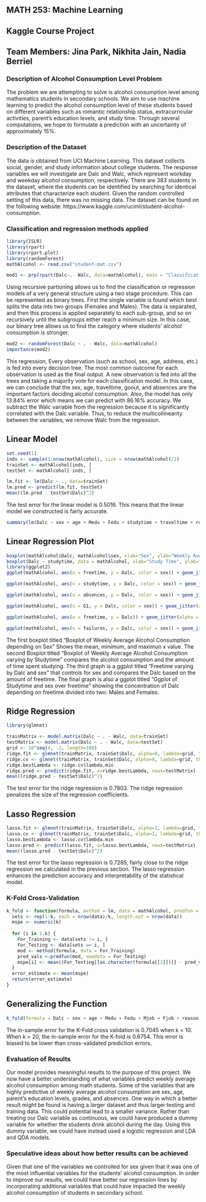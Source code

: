 ## MATH 253: Machine Learning
## Kaggle Course Project
## Team Members: Jina Park, Nikhita Jain, Nadia Berriel


### Description of Alcohol Consumption Level Problem 
The problem we are attempting to solve is alcohol consumption level among mathematics students in secondary schools. We aim to use machine learning to predict the alcohol consumption level of these students based on different variables such as romantic relationship status, extracurricular activities, parent’s education levels, and study time. Through several computations, we hope to formulate a prediction with an uncertainty of approximately 15%. 

### Description of the Dataset 
The data is obtained from UCI Machine Learning. This dataset collects social, gender, and study information about college students. The response variables we will investigate are Dalc and Walc, which represent workday and weekday alcohol consumption, respectively. There are 383 students in the dataset, where the students can be identified by searching for identical attributes that characterize each student. Given the random controlled setting of this data, there was no missing data. The dataset can be found on the following website: https://www.kaggle.com/uciml/student-alcohol-consumption.


### Classification and regression methods applied
```r
library(ISLR)
library(rpart)
library(rpart.plot)
library(randomForest)
mathAlcohol <- read.csv("student-mat.csv")
```

```r
mod1 <- prp(rpart(Dalc~.- Walc, data=mathAlcohol), main = "Classification of Sex")
```

Using recursive partioning allows us to find the classification or regression models of a very general structure
using a two stage procedure. This can be represented as binary trees. First the single variable is found which best splits the data into two groups (Females and Males). The data is separated, and then this process is applied separately to each sub-group, and so on recursively until the subgroups either reach a minimum size. In this case, our binary tree allows us to find the category where students' alcohol consumption is stronger. 


```r
mod2 <- randomForest(Dalc ~ . - Walc, data=mathAlcohol)
importance(mod2)
```

This regression, Every observation (such as school, sex, age, address, etc.) is fed into every decision tree. The most common outcome for each observation is used as the final output. A new observation is fed into all the trees and taking a majority vote for each classification model. In this case, we can conclude that the sex, age, traveltime, goout, and absences are the important factors deciding alcohol consumption. Also, the model has only 13.84% error which means we can predict with 86.16% accuracy. We subtract the Walc variable from the regression because it is significantly correlated with the Dalc variable. Thus, to reduce the multicollinearity between the variables, we remove Walc from the regression.


## Linear Model 
```r
set.seed(1)
inds <- sample(1:nrow(mathAlcohol), size = nrow(mathAlcohol)/2)
trainSet <- mathAlcohol[inds, ]
testSet <- mathAlcohol[-inds, ]
```

```r
lm.fit <- lm(Dalc ~ ., data=trainSet)
lm.pred <- predict(lm.fit, testSet)
mean((lm.pred - testSet$Dalc)^2)
```

The test error for the linear model is 0.5016. This means that the linear model we constructed is fairly accurate. 

```r
summary(lm(Dalc ~ sex + age + Medu + Fedu + studytime + traveltime + romantic + G1 + G2 + G3, data=mathAlcohol))
```

## Linear Regression Plot
```r
boxplot(mathAlcohol$Dalc, mathAlcohol$sex, xlab="Sex", ylab="Weekly Average Alcohol Consumption", main="Boxplot of Weekly Average Alcohol Consumption depending on Sex")
boxplot(Dalc ~ studytime, data = mathAlcohol, xlab="Study Time", ylab="Weekly Average Alcohol Consumption", main="Boxplot of Weekly Average Alcohol Consumption varying by Studytime")
library(ggplot2)
ggplot(mathAlcohol, aes(x = freetime, y = Dalc, color = sex)) + geom_jitter(alpha = .3) + ggtitle("Freetime varying by Dalc and sex")

ggplot(mathAlcohol, aes(x = studytime, y = Dalc, color = sex)) + geom_jitter(alpha = .3) + ggtitle("Studytime varying by Dalc and sex")

ggplot(mathAlcohol, aes(x = absences, y = Dalc, color = sex)) + geom_jitter(alpha = .3) + ggtitle("Absences varying by Dalc and sex")

ggplot(mathAlcohol, aes(x = G1, y = Dalc, color = sex)) + geom_jitter(alpha = .3) + ggtitle("Grade 1st Trimester varying by Dalc and sex")

ggplot(mathAlcohol, aes(x = freetime, y = Dalc)) + geom_jitter(alpha = .3) + facet_grid(sex ~ studytime) + ggtitle("Ggplot of Studytime and sex over freetime")

ggplot(mathAlcohol, aes(x = failures, y = Dalc, color = sex)) + geom_jitter(alpha = .3) + ggtitle("Number of Past Failures varying by Dalc and sex")

```



The first boxplot titled "Boxplot of Weekly Average Alcohol Consumption depending on Sex" Shows the mean, minimum, and maximun x value. The second Boxplot titled "Boxplot of Weekly Average Alcohol Consumption varying by Studytime" compares the alcohol consumption and the amount of time spent studying. The third graph is a ggplot titled "Freetime varying by Dalc and sex" that controls for sex and compares the Dalc based on the amount of freetime. The final graph is also a ggplot titled "Ggplot of Studytime and sex over freetime" showing the concentration of Dalc depending on freetime divided into two: Males and Females. 

## Ridge Regression
```r
library(glmnet)
```

```r
trainMatrix <- model.matrix(Dalc ~ . - Walc, data=trainSet)
testMatrix <- model.matrix(Dalc ~ . - Walc, data=testSet)
grid <- 10^seq(4, -2, length=100)
ridge.fit <- glmnet(trainMatrix, trainSet$Dalc, alpha=0, lambda=grid, thresh=1e-12)
ridge.cv <- glmnet(trainMatrix, trainSet$Dalc, alpha=0, lambda=grid, thresh=1e-12)
ridge.bestLambda <- ridge.cv$lambda.min
ridge.pred <- predict(ridge.fit, s=ridge.bestLambda, newx=testMatrix)
mean((ridge.pred - testSet$Dalc)^2)
```

The test error for the ridge regression is 0.7803. The ridge regression penalizes the size of the regression coefficients.

## Lasso Regression
```r
lasso.fit <- glmnet(trainMatrix, trainSet$Dalc, alpha=1, lambda=grid, thresh=1e-12)
lasso.cv <- glmnet(trainMatrix, trainSet$Dalc, alpha=1, lambda=grid, thresh=1e-12)
lasso.bestLambda <- lasso.cv$lambda.min
lasso.pred <- predict(lasso.fit, s=lasso.bestLambda, newx=testMatrix)
mean((lasso.pred - testSet$Dalc)^2)
```

The test error for the lasso regression is 0.7285, fairly close to the ridge regression we calculated in the previous section. The lasso regression enhances the prediction accuracy and interpretability of the statistical model.

### K-Fold Cross-Validation
```r
k_fold <- function(formula, method = lm, data = mathAlcohol, predfun = predict, k = 20) {
  sets <- rep(1:k, each = nrow(data)/k, length.out = nrow(data))
  mspe <- numeric(k)
  
  for (i in 1:k) {
    For_Training <- data[sets != i, ]
    For_Testing <- data[sets == i, ]
    mod <- method(formula, data = For_Training)
    pred_vals <-predfun(mod, newdata = For_Testing)
    mspe[i] <- mean((For_Testing[[as.character(formula[[2]])]] - pred_vals)^2)
  }
  error_estimate <- mean(mspe)
  return(error_estimate)
}
```

## Generalizing the Function
```r
k_fold(formula = Dalc ~ sex + age + Medu + Fedu + Mjob + Fjob + reason + traveltime + studytime + famrel + freetime + goout + health + absences + G1 + G2 + G3, data = mathAlcohol)
```

The in-sample error for the K-Fold cross validation is 0.7045 when k = 10. When k = 20, the in-sample error for the K-fold is 0.6754. This error is biased to be lower than cross-validated prediction errors.

### Evaluation of Results
Our model provides meaningful results to the purpose of this project. We now have a better understanding of what variables predict weekly average alcohol consumption among math students. Some of the variables that are highly predictive of weekly average alcohol consumption are sex, age, parent's education levels, grades, and absences. One way in which a better result might be found is having a larger dataset and thus larger testing and training data. This could potential lead to a smaller variance. Rather than treating our Dalc variable as continuous, we could have produced a dummy variable for whether the students drink alcohol during the day. Using this dummy variable, we could have instead used a logistic regression and LDA and QDA models.

### Speculative ideas about how better results can be achieved
Given that one of the variables we controlled for sex given that it was one of the most influential variables for the students' alcohol consumption. In order to improve our results, we could have better our regression lines by incorporating additional variables that could have impacted the weekly alcohol consumption of students in secondary school.













































